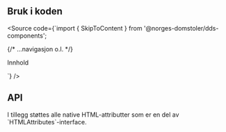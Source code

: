 
<Meta title="Design system/SkipToContent/API" component={SkipToContent} />

## Bruk i koden

<Source code={`import { SkipToContent } from '@norges-domstoler/dds-components';

<body>
  <SkipToContent {...args} href="#innhold" />

{/* ...navigasjon o.l. */}

  <Typography id="innhold">Innhold</Typography>
</body>`} />

## API

<ArgsTable story={PRIMARY_STORY} />
I tillegg støttes alle native HTML-attributter som er en del av `HTMLAttributes<HTMLAnchorElement>`-interface.
